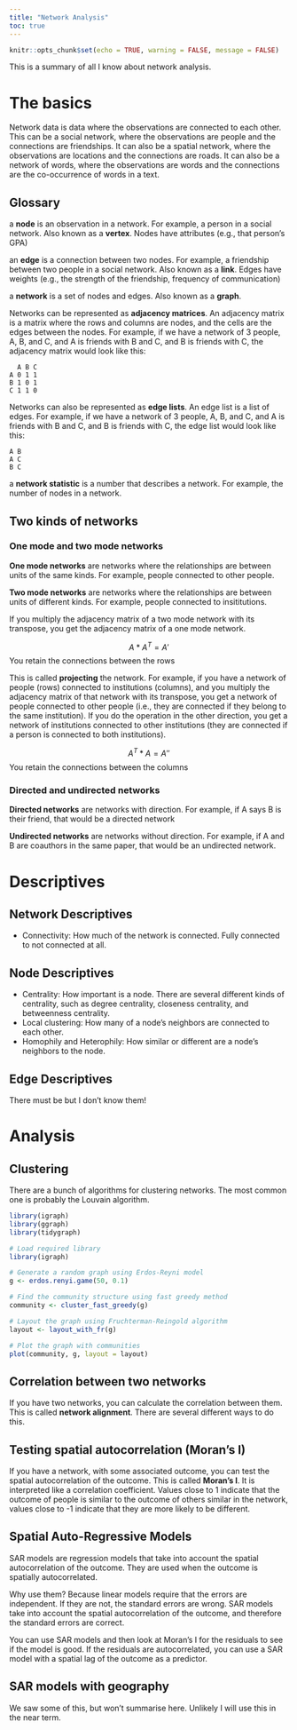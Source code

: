 ```yaml
---
title: "Network Analysis"
toc: true
---
```


```r
knitr::opts_chunk$set(echo = TRUE, warning = FALSE, message = FALSE)
```


This is a summary of all I know about network analysis.

# The basics

Network data is data where the observations are connected to each other. This can be a social network, where the observations are people and the connections are friendships. It can also be a spatial network, where the observations are locations and the connections are roads. It can also be a network of words, where the observations are words and the connections are the co-occurrence of words in a text.

## Glossary

a **node** is an observation in a network. For example, a person in a social network. Also known as a **vertex**. Nodes have attributes (e.g., that person's GPA)

an **edge** is a connection between two nodes. For example, a friendship between two people in a social network. Also known as a **link**. Edges have weights (e.g., the strength of the friendship, frequency of communication)

a **network** is a set of nodes and edges. Also known as a **graph**.

Networks can be represented as **adjacency matrices**. An adjacency matrix is a matrix where the rows and columns are nodes, and the cells are the edges between the nodes. For example, if we have a network of 3 people, A, B, and C, and A is friends with B and C, and B is friends with C, the adjacency matrix would look like this:

```
  A B C
A 0 1 1
B 1 0 1
C 1 1 0
``` 

Networks can also be represented as **edge lists**. An edge list is a list of edges. For example, if we have a network of 3 people, A, B, and C, and A is friends with B and C, and B is friends with C, the edge list would look like this:

```
A B
A C
B C
```

a **network statistic** is a number that describes a network. For example, the number of nodes in a network.

## Two kinds of networks

### One mode and two mode networks

**One mode networks** are networks where the relationships are between units of the same kinds. For example, people connected to other people.

**Two mode networks** are networks where the relationships are between units of different kinds. For example, people connected to insititutions.

If you multiply the adjacency matrix of a two mode network with its transpose, you get the adjacency matrix of a one mode network. 

$$A*A^T = A'$$ You retain the connections between the rows

This is called **projecting** the network. For example, if you have a network of people (rows) connected to institutions (columns), and you multiply the adjacency matrix of that network with its transpose, you get a network of people connected to other people (i.e., they are connected if they belong to the same institution). If you do the operation in the other direction, you get a network of institutions connected to other institutions (they are connected if a person is connected to both institutions).

$$A^T*A = A''$$ You retain the connections between the columns

### Directed and undirected networks

**Directed networks** are networks with direction. For example, if A says B is their friend, that would be a directed network

**Undirected networks** are networks without direction. For example, if A and B are coauthors in the same paper, that would be an undirected network.


# Descriptives

## Network Descriptives

- Connectivity: How much of the network is connected. Fully connected to not connected at all.

## Node Descriptives

- Centrality: How important is a node. There are several different kinds of centrality, such as degree centrality, closeness centrality, and betweenness centrality.
- Local clustering: How many of a node's neighbors are connected to each other.
- Homophily and Heterophily: How similar or different are a node's neighbors to the node. 
  

## Edge Descriptives

There must be but I don't know them!

# Analysis

## Clustering

There are a bunch of algorithms for clustering networks. The most common one is probably the Louvain algorithm. 

```r
library(igraph)
library(ggraph)
library(tidygraph)

# Load required library
library(igraph)

# Generate a random graph using Erdos-Reyni model
g <- erdos.renyi.game(50, 0.1)

# Find the community structure using fast greedy method
community <- cluster_fast_greedy(g)

# Layout the graph using Fruchterman-Reingold algorithm
layout <- layout_with_fr(g)

# Plot the graph with communities
plot(community, g, layout = layout)
```

## Correlation between two networks

If you have two networks, you can calculate the correlation between them. This is called **network alignment**. There are several different ways to do this. 

## Testing spatial autocorrelation (Moran's I)

If you have a network, with some associated outcome, you can test the spatial autocorrelation of the outcome. This is called **Moran's I**. It is interpreted like a correlation coefficient. Values close to 1 indicate that the outcome of people is similar to the outcome of others similar in the network, values close to -1 indicate that they are more likely to be different.

## Spatial Auto-Regressive Models

SAR models are regression models that take into account the spatial autocorrelation of the outcome. They are used when the outcome is spatially autocorrelated.

Why use them? Because linear models require that the errors are independent. If they are not, the standard errors are wrong. SAR models take into account the spatial autocorrelation of the outcome, and therefore the standard errors are correct.

You can use SAR models and then look at Moran's I for the residuals to see if the model is good. If the residuals are autocorrelated, you can use a SAR model with a spatial lag of the outcome as a predictor.

## SAR models with geography

We saw some of this, but won't summarise here. Unlikely I will use this in the near term.